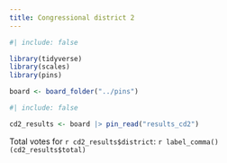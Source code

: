 ```yaml
---
title: Congressional district 2
---
```


```r
#| include: false

library(tidyverse)
library(scales)
library(pins)

board <- board_folder("../pins")
```

```r
#| include: false

cd2_results <- board |> pin_read("results_cd2")
```

Total votes for `r cd2_results$district`: `r label_comma()(cd2_results$total)`
